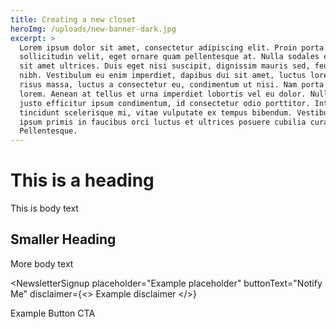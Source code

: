 ```yaml
---
title: Creating a new closet
heroImg: /uploads/new-banner-dark.jpg
excerpt: >
  Lorem ipsum dolor sit amet, consectetur adipiscing elit. Proin porta
  sollicitudin velit, eget ornare quam pellentesque at. Nulla sodales et tellus
  sit amet ultrices. Duis eget nisi suscipit, dignissim mauris sed, feugiat
  nibh. Vestibulum eu enim imperdiet, dapibus dui sit amet, luctus lorem. Aenean
  risus massa, luctus a consectetur eu, condimentum ut nisi. Nam porta volutpat
  lorem. Aenean at tellus et urna imperdiet lobortis vel eu dolor. Nullam auctor
  justo efficitur ipsum condimentum, id consectetur odio porttitor. Integer
  tincidunt scelerisque mi, vitae vulputate ex tempus bibendum. Vestibulum ante
  ipsum primis in faucibus orci luctus et ultrices posuere cubilia curae;
  Pellentesque.
---
```


# This is a heading

This is body text

## Smaller Heading

More body text

<NewsletterSignup
  placeholder="Example placeholder"
  buttonText="Notify Me"
  disclaimer={<>
    Example disclaimer
  </>}
>
  Example Button CTA
</NewsletterSignup>
